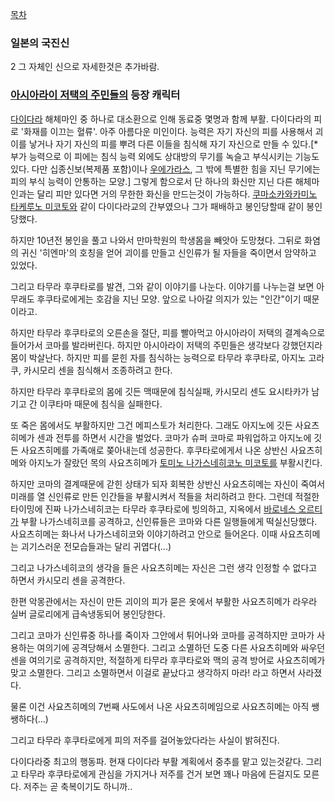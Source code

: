 [[목차]]

=== 일본의 국진신 ===

2 그 자체인 신으로 자세한것은 추가바람.


=== [[아시아라이 저택의 주민들]]의 등장 캐릭터 ===

[[다이다라]] 해체마인 중 하나로 대소환으로 인해 동료중 몇명과 함께 부활. 다이다라의 피로 '화재를 이끄는 혈류'. 아주 아름다운 미인이다. 능력은 자기 자신의 피를 사용해서 괴이를 낳거나 자기 자신의 피를 뿌려 다른 이들을 침식해 자기 자신으로 만들 수 있다.[* 부가 능력으로 이 피에는 침식 능력 외에도 상대방의 무기를 녹슬고 부식시키는 기능도 있다. 다만 십종신보(복제품 포함)이나 [[우에가라스]], 그 밖에 특별한 힘을 지닌 무기에는 피의 부식 능력이 안통하는 모양.] 그렇게 함으로서 단 하나의 화신만 지닌 다른 해체마인과는 달리 피만 있다면 거의 무한한 화신을 만드는것이 가능하다. [[쿠마소카와카미노 타케루노 미코토]]와 같이 다이다라교의 간부였으나 그가 패배하고 봉인당할때 같이 봉인당했다.

하지만 10년전 봉인을 풀고 나와서 만마학원의 학생몸을 빼앗아 도망쳤다. 그뒤로 화염의 귀신 '히엔마'의 호칭을 얻어 괴이를 만들고 신인류가 될 자들을 죽이면서 암약하고 있었다.

그리고 타무라 후쿠타로를 발견, 그와 같이 이야기를 나눈다. 이야기를 나누는걸 보면 아무래도 후쿠타로에게는 호감을 지닌 모양. 앞으로 나아갈 의지가 있는 "인간"이기 때문이라고. 

하지만 타무라 후쿠타로의 오른손을 절단, 피를 빨아먹고 아시아라이 저택의 결계속으로 들어가서 코마를 발라버린다. 하지만 아시아라이 저택의 주민들은 생각보다 강했던지라 몸이 박살난다. 하지만 피를 묻힌 자를 침식하는 능력으로 타무라 후쿠타로, 아지노 고라쿠, 카시모리 센을 침식해서 조종하려고 한다.

하지만 타무라 후쿠타로의 몸에 깃든 맥때문에 침식실패, 카시모리 센도 요시타카가 남기고 간 이쿠타마 때문에 침식을 실패한다. 

또 죽은 몸에서도 부활하지만 그건 메피스토가 처리한다. 그래도 아지노에 깃든 사요츠히메가 센과 전투를 하면서 시간을 벌었다. 코마가 슈퍼 코마로 파워업하고 아지노에 깃든 사요츠히메를 가족애로 쫒아내는데 성공한다. 후쿠타로에게서 나온 상반신 사요츠히메와 아지노가 잘랐던 목의 사요츠히메가 [[토미노 나가스네히코노 미코토]]를 부활시킨다. 

하지만 코마의 결계때문에 갇힌 상태가 되자 회복한 상반신 사요츠히메는 자신이 죽여서 미래를 열 신인류로 만든 인간들을 부활시켜서 적들을 처리하려고 한다. 그런데 적절한 타이밍에 진짜 나가스네히코는 타무라 후쿠타로에 빙의하고, 지옥에서 [[바로네스 오르티]]가 부활 나가스네히코를 공격하고, 신인류들은 코마와 다른 일행들에게 떡실신당했다. 사요츠히메는 화나서 나가스네히코와 이야기하려고 안으로 들어온다. 이때 사요츠히메는 괴기스러운 전모습들과는 달리 귀엽다(...)

그리고 나가스네히코의 생각을 들은 사요츠히메는 자신은 그런 생각 인정할 수 없다고 하면서 카시모리 센을 공격한다. 

한편 악몽관에서는 자신이 만든 괴이의 피가 묻은 옷에서 부활한 사요츠히메가 라우라 실버 글로리에게 급속냉동되어 봉인당한다.

그리고 코마가 신인류중 하나를 죽이자 그안에서 튀어나와 코마를 공격하지만 코마가 사용하는 여의기에 공격당해서 소멸한다. 그리고 소멸하던 도중 다른 사요츠히메와 싸우던 센을 여의기로 공격하지만, 적절하게 타무라 후쿠타로와 맥의 공격 방어로 사요츠히메가 맞고 소멸한다. 그리고 소멸하면서 이걸로 끝났다고 생각하지 마라! 라고 하면서 사라졌다.

물론 이건 사요츠히메의 7번째 사도에서 나온 사요츠히메임으로 사요츠히메는 아직 쌩쌩하다(...)

그리고 타무라 후쿠타로에게 피의 저주를 걸어놓았다라는 사실이 밝혀진다.


다이다라중 최고의 행동파. 현재 다이다라 부활 계획에서 중추를 맡고 있는것같다. 그리고 타무라 후쿠타로에게 관심을 가지거나 저주를 건거 보면 꽤나 마음에 든걸지도 모른다. 저주는 곧 축복이기도 하니까..
